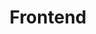 ---
title: "Frontend"
skills:
  - React
  - NextJS
  - Typescript
  - TailwindCSS
  - Material-UI
  - Vue
---